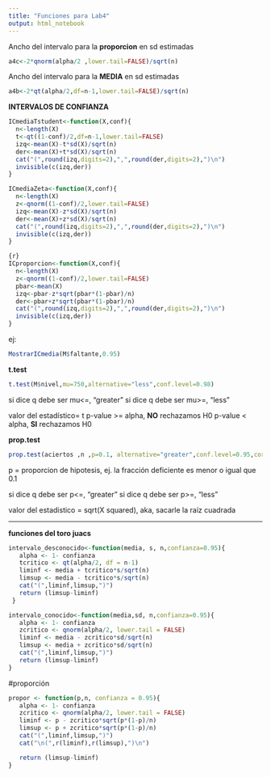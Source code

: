 ```yaml
---
title: "Funciones para Lab4"
output: html_notebook
---
```


Ancho del intervalo para la **proporcion** en sd estimadas
```r
a4c<-2*qnorm(alpha/2 ,lower.tail=FALSE)/sqrt(n)
```


Ancho del intervalo para la **MEDIA** en sd estimadas

```r
a4b<-2*qt(alpha/2,df=n-1,lower.tail=FALSE)/sqrt(n)
```

**INTERVALOS DE CONFIANZA**
```r
ICmediaTstudent<-function(X,conf){
  n<-length(X)
  t<-qt((1-conf)/2,df=n-1,lower.tail=FALSE)
  izq<-mean(X)-t*sd(X)/sqrt(n)
  der<-mean(X)+t*sd(X)/sqrt(n)
  cat("(",round(izq,digits=2),",",round(der,digits=2),")\n")
  invisible(c(izq,der))
}
```

```r
ICmediaZeta<-function(X,conf){
  n<-length(X)
  z<-qnorm((1-conf)/2,lower.tail=FALSE)
  izq<-mean(X)-z*sd(X)/sqrt(n)
  der<-mean(X)+z*sd(X)/sqrt(n)
  cat("(",round(izq,digits=2),",",round(der,digits=2),")\n")
  invisible(c(izq,der))
}

```


```r
{r}
ICproporcion<-function(X,conf){
  n<-length(X)
  z<-qnorm((1-conf)/2,lower.tail=FALSE)
  pbar<-mean(X)
  izq<-pbar-z*sqrt(pbar*(1-pbar)/n)
  der<-pbar+z*sqrt(pbar*(1-pbar)/n)
  cat("(",round(izq,digits=2),",",round(der,digits=2),")\n")
  invisible(c(izq,der))
}
```


ej:
```r
MostrarICmedia(M$faltante,0.95)
```


**t.test**
```r
t.test(M$nivel,mu=750,alternative="less",conf.level=0.98)
```

si dice q debe ser mu<=, "greater"
si dice q debe ser mu>=, "less"

valor del estadístico= t
p-value >= alpha, **NO** rechazamos H0
p-value < alpha, **SI** rechazamos H0


**prop.test**
```r
prop.test(aciertos ,n ,p=0.1, alternative="greater",conf.level=0.95,correct=FALSE)
```
p = proporcion de hipotesis, ej. la fracción deficiente es menor o igual que 0.1

si dice q debe ser p<=, "greater"
si dice q debe ser p>=, "less"

valor del estadistico = sqrt(X squared), aka, sacarle la raíz cuadrada


-------------------------------------------------

**funciones del toro juacs**

```r
intervalo_desconocido<-function(media, s, n,confianza=0.95){
   alpha <- 1- confianza
   tcritico <- qt(alpha/2, df = n-1)
   liminf <- media + tcritico*s/sqrt(n)
   limsup <- media - tcritico*s/sqrt(n)
   cat("(",liminf,limsup,")")
   return (limsup-liminf)
 }
```


```r
intervalo_conocido<-function(media,sd, n,confianza=0.95){
   alpha <- 1- confianza
   zcritico <- qnorm(alpha/2, lower.tail = FALSE)
   liminf <- media - zcritico*sd/sqrt(n)
   limsup <- media + zcritico*sd/sqrt(n)
   cat("(",liminf,limsup,")")
   return (limsup-liminf)
}
```


#proporción
```r
propor <- function(p,n, confianza = 0.95){
   alpha <- 1- confianza
   zcritico <- qnorm(alpha/2, lower.tail = FALSE)
   liminf <- p - zcritico*sqrt(p*(1-p)/n)
   limsup <- p + zcritico*sqrt(p*(1-p)/n)
   cat("(",liminf,limsup,")")
   cat("\n(",r(liminf),r(limsup),")\n")

   return (limsup-liminf)
}
```












